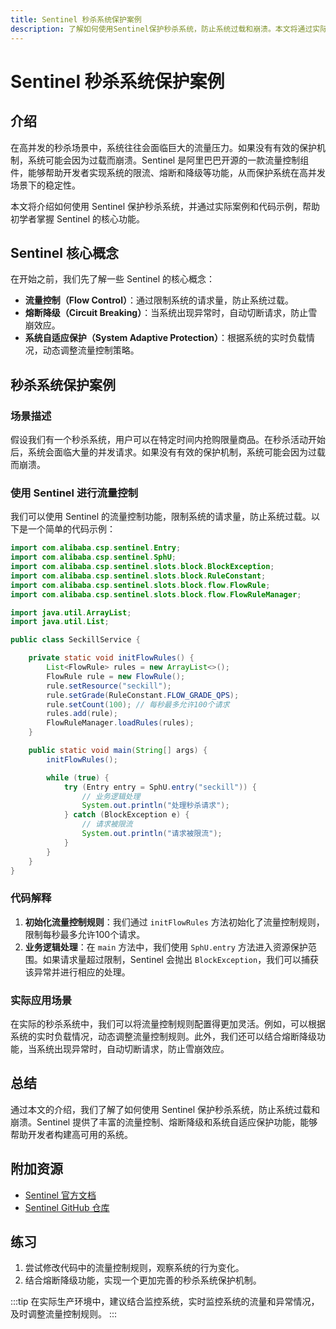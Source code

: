 ```yaml
---
title: Sentinel 秒杀系统保护案例
description: 了解如何使用Sentinel保护秒杀系统，防止系统过载和崩溃。本文将通过实际案例和代码示例，帮助初学者掌握Sentinel的核心功能。
---
```


# Sentinel 秒杀系统保护案例

## 介绍

在高并发的秒杀场景中，系统往往会面临巨大的流量压力。如果没有有效的保护机制，系统可能会因为过载而崩溃。Sentinel 是阿里巴巴开源的一款流量控制组件，能够帮助开发者实现系统的限流、熔断和降级等功能，从而保护系统在高并发场景下的稳定性。

本文将介绍如何使用 Sentinel 保护秒杀系统，并通过实际案例和代码示例，帮助初学者掌握 Sentinel 的核心功能。

## Sentinel 核心概念

在开始之前，我们先了解一些 Sentinel 的核心概念：

- **流量控制（Flow Control）**：通过限制系统的请求量，防止系统过载。
- **熔断降级（Circuit Breaking）**：当系统出现异常时，自动切断请求，防止雪崩效应。
- **系统自适应保护（System Adaptive Protection）**：根据系统的实时负载情况，动态调整流量控制策略。

## 秒杀系统保护案例

### 场景描述

假设我们有一个秒杀系统，用户可以在特定时间内抢购限量商品。在秒杀活动开始后，系统会面临大量的并发请求。如果没有有效的保护机制，系统可能会因为过载而崩溃。

### 使用 Sentinel 进行流量控制

我们可以使用 Sentinel 的流量控制功能，限制系统的请求量，防止系统过载。以下是一个简单的代码示例：

```java
import com.alibaba.csp.sentinel.Entry;
import com.alibaba.csp.sentinel.SphU;
import com.alibaba.csp.sentinel.slots.block.BlockException;
import com.alibaba.csp.sentinel.slots.block.RuleConstant;
import com.alibaba.csp.sentinel.slots.block.flow.FlowRule;
import com.alibaba.csp.sentinel.slots.block.flow.FlowRuleManager;

import java.util.ArrayList;
import java.util.List;

public class SeckillService {

    private static void initFlowRules() {
        List<FlowRule> rules = new ArrayList<>();
        FlowRule rule = new FlowRule();
        rule.setResource("seckill");
        rule.setGrade(RuleConstant.FLOW_GRADE_QPS);
        rule.setCount(100); // 每秒最多允许100个请求
        rules.add(rule);
        FlowRuleManager.loadRules(rules);
    }

    public static void main(String[] args) {
        initFlowRules();

        while (true) {
            try (Entry entry = SphU.entry("seckill")) {
                // 业务逻辑处理
                System.out.println("处理秒杀请求");
            } catch (BlockException e) {
                // 请求被限流
                System.out.println("请求被限流");
            }
        }
    }
}
```

### 代码解释

1. **初始化流量控制规则**：我们通过 `initFlowRules` 方法初始化了流量控制规则，限制每秒最多允许100个请求。
2. **业务逻辑处理**：在 `main` 方法中，我们使用 `SphU.entry` 方法进入资源保护范围。如果请求量超过限制，Sentinel 会抛出 `BlockException`，我们可以捕获该异常并进行相应的处理。

### 实际应用场景

在实际的秒杀系统中，我们可以将流量控制规则配置得更加灵活。例如，可以根据系统的实时负载情况，动态调整流量控制规则。此外，我们还可以结合熔断降级功能，当系统出现异常时，自动切断请求，防止雪崩效应。

## 总结

通过本文的介绍，我们了解了如何使用 Sentinel 保护秒杀系统，防止系统过载和崩溃。Sentinel 提供了丰富的流量控制、熔断降级和系统自适应保护功能，能够帮助开发者构建高可用的系统。

## 附加资源

- [Sentinel 官方文档](https://sentinelguard.io/zh-cn/docs/introduction.html)
- [Sentinel GitHub 仓库](https://github.com/alibaba/Sentinel)

## 练习

1. 尝试修改代码中的流量控制规则，观察系统的行为变化。
2. 结合熔断降级功能，实现一个更加完善的秒杀系统保护机制。

:::tip
在实际生产环境中，建议结合监控系统，实时监控系统的流量和异常情况，及时调整流量控制规则。
:::